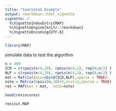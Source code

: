 ```yaml
---
title: "Simulated Example"
output: rmarkdown::html_vignette
vignette: >
  %\VignetteIndexEntry{MAP}
  %\VignetteEngine{knitr::rmarkdown}
  %\VignetteEncoding{UTF-8}
---
```


```r
library(MAP)
```

simulate data to test the algorithm

```r
n = 400
ICD = c(rpois(n/4,10), rpois(n/4,1), rep(0,n/2) )
NLP = c(rpois(n/4,10), rpois(n/4,1), rep(0,n/2) )
mat = Matrix(data=cbind(ICD,NLP),sparse = TRUE)
note = Matrix(rpois(n,10)+5,ncol=1,sparse = TRUE)
res = MAP(mat = mat,  note=note)
```

```r
head(res$scores)
```

```r
res$cut.MAP
```


